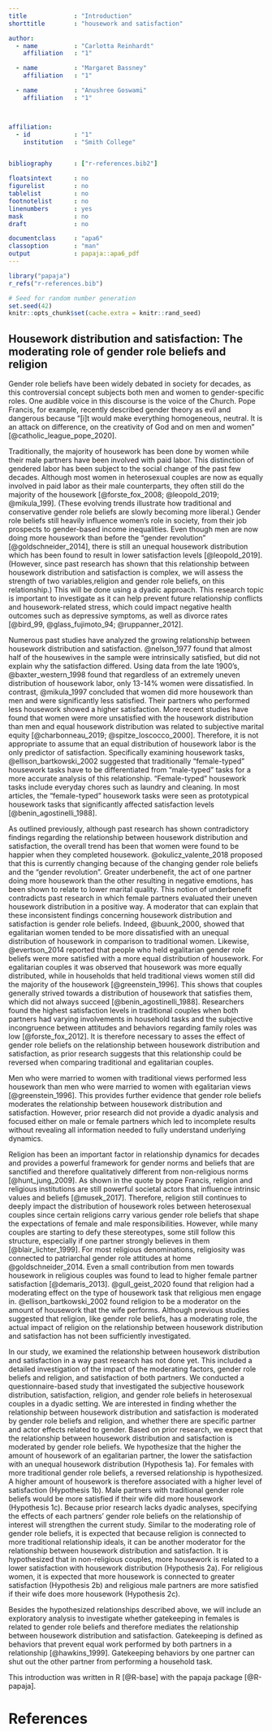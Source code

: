 ```yaml
---
title             : "Introduction"
shorttitle        : "housework and satisfaction"

author: 
  - name          : "Carlotta Reinhardt"
    affiliation   : "1"

  - name          : "Margaret Bassney"
    affiliation   : "1"

  - name          : "Anushree Goswami"
    affiliation   : "1"



affiliation:
  - id            : "1"
    institution   : "Smith College"


bibliography      : ["r-references.bib2"]

floatsintext      : no
figurelist        : no
tablelist         : no
footnotelist      : no
linenumbers       : yes
mask              : no
draft             : no

documentclass     : "apa6"
classoption       : "man"
output            : papaja::apa6_pdf
---
```


```r
library("papaja")
r_refs("r-references.bib")
```

```r
# Seed for random number generation
set.seed(42)
knitr::opts_chunk$set(cache.extra = knitr::rand_seed)
```

## Housework distribution and satisfaction: The moderating role of gender role beliefs and religion

Gender role beliefs have been widely debated in society for decades, as this controversial concept subjects both men and women to gender-specific roles. One audible voice in this discourse is the voice of the Church. Pope Francis, for example, recently described gender theory as evil and dangerous because “[i]t would make everything homogeneous, neutral. It is an attack on difference, on the creativity of God and on men and women” [@catholic_league_pope_2020]. 

Traditionally, the majority of housework has been done by women while their male partners have been involved with paid labor. This distinction of gendered labor has been subject to the social change of the past few decades. Although most women in heterosexual couples are now as equally involved in paid labor as their male counterparts, they often still do the majority of the housework [@forste_fox_2008; @leopold_2019; @mikula_199]. 
(These evolving trends illustrate how traditional and conservative gender role beliefs are slowly becoming more liberal.)
Gender role beliefs still heavily influence women's role in society, from their job prospects to gender-based income inequalities. Even though men are now doing more housework than before the “gender revolution” [@goldschneider_2014], there is still an unequal housework distribution which has been found to result in lower satisfaction levels [@leopold_2019]. 
(However, since past research has shown that this relationship between housework distribution and satisfaction is complex, we will assess the strength of two variables,religion and gender role beliefs, on this relationship.) 
This will be done using a dyadic approach. This research topic is important to investigate as it can help prevent future relationship conflicts and housework-related stress, which could impact negative health outcomes such as depressive symptoms, as well as divorce rates [@bird_99, @glass_fujimoto_94; @ruppanner_2012].


Numerous past studies have analyzed the growing relationship between housework distribution and satisfaction. @nelson_1977 found that almost half of the housewives in the sample were intrinsically satisfied, but did not explain why the satisfaction differed. Using data from the late 1900's, @baxter_western_1998 found that regardless of an extremely uneven distribution of housework labor, only 13-14% women were dissatisfied. In contrast, @mikula_1997 concluded that women did more housework than men and were significantly less satisfied. Their partners who performed less housework showed a higher satisfaction. More recent studies have found that women were more unsatisfied with the housework distribution than men and equal housework distribution was related to subjective marital equity [@charbonneau_2019; @spitze_loscocco_2000]. Therefore, it is not appropriate to assume that an equal distribution of housework labor is the only predictor of satisfaction. Specifically examining housework tasks, @ellison_bartkowski_2002 suggested that traditionally “female-typed” housework tasks have to be differentiated from “male-typed” tasks for a more accurate analysis of this relationship. “Female-typed” housework tasks include everyday chores such as laundry and cleaning. In most articles, the “female-typed” housework tasks were seen as prototypical housework tasks that significantly affected satisfaction levels [@benin_agostinelli_1988].


As outlined previously, although past research has shown contradictory findings regarding the relationship between housework distribution and satisfaction, the overall trend has been that women were found to be happier when they completed housework. @okulicz_valente_2018 proposed that this is currently changing because of the changing gender role beliefs and the “gender revolution”. Greater underbenefit, the act of one partner doing more housework than the other resulting in negative emotions, has been shown to relate to lower marital quality. This notion of underbenefit contradicts past research in which female partners evaluated their uneven housework distribution in a positive way. A moderator that can explain that these inconsistent findings concerning housework distribution and satisfaction is gender role beliefs. Indeed, @buunk_2000, showed that egalitarian women tended to be more dissatisfied with an unequal distribution of housework in comparison to traditional women. Likewise, @evertson_2014 reported that people who held egalitarian gender role beliefs were more satisfied with a more equal distribution of housework. For egalitarian couples it was observed that housework was more equally distributed, while in households that held traditional views women still did the majority of the housework [@greenstein_1996]. This shows that couples generally strived towards a distribution of housework that satisfies them, which did not always succeed [@benin_agostinelli_1988]. Researchers found the highest satisfaction levels in traditional couples when both partners had varying involvements in household tasks and the subjective incongruence between attitudes and behaviors regarding family roles was low [@forste_fox_2012]. It is therefore necessary to asses the effect of gender role beliefs on the relationship between housework distribution and satisfaction, as prior research suggests that this relationship could be reversed when comparing traditional and egalitarian couples.  

Men who were married to women with traditional views performed less housework than men who were married to women with egalitarian views [@greenstein_1996]. This provides further evidence that gender role beliefs moderates the relationship between housework distribution and satisfaction. However, prior research did not provide a dyadic analysis and focused either on male or female partners which led to incomplete results without revealing all information needed to fully understand underlying dynamics. 


Religion has been an important factor in relationship dynamics for decades and provides a powerful framework for gender norms and beliefs that are sanctified and therefore qualitatively different from non-religious norms [@hunt_jung_2009]. As shown in the quote by pope Francis, religion and religious institutions are still powerful societal actors that influence intrinsic values and beliefs [@musek_2017]. Therefore, religion still continues to deeply impact the distribution of housework roles between heterosexual couples since certain religions carry various gender role beliefs that shape the expectations of female and male responsibilities. However, while many couples are starting to defy these stereotypes, some still follow this structure, especially if one partner strongly believes in them [@blair_lichter_1999].
For most religious denominations, religiosity was connected to patriarchal gender role attitudes at home @goldschneider_2014. Even a small contribution from men towards housework in religious couples was found to lead to higher female partner satisfaction [@demaris_2013]. 
@gull_geist_2020 found that religion had a moderating effect on the type of housework task that religious men engage in. @ellison_bartkowski_2002 found religion to be a moderator on the amount of housework that the wife performs. Although previous studies suggested that religion, like gender role beliefs, has a moderating role, the actual impact of religion on the relationship between housework distribution and satisfaction has not been sufficiently investigated. 


In our study, we examined the relationship between housework distribution and satisfaction in a way past research has not done yet. This included a detailed investigation of the impact of the moderating factors, gender role beliefs and religion, and satisfaction of both partners. We conducted a questionnaire-based study that investigated the subjective housework distribution, satisfaction, religion, and gender role beliefs in heterosexual couples in a dyadic setting. We are interested in finding whether the relationship between housework distribution and satisfaction is moderated by gender role beliefs and religion, and whether there are specific partner and actor effects related to gender. Based on prior research, we expect that the relationship between housework distribution and satisfaction is moderated by gender role beliefs. We hypothesize that the higher the amount of housework of an egalitarian partner, the lower the satisfaction with an unequal housework distribution (Hypothesis 1a). For females with more traditional gender role beliefs, a reversed relationship is hypothesized. A higher amount of housework is therefore associated with a higher level of satisfaction (Hypothesis 1b). Male partners with traditional gender role beliefs would be more satisfied if their wife did more housework (Hypothesis 1c). Because prior research lacks dyadic analyses, specifying the effects of each partners’ gender role beliefs on the relationship of interest will strengthen the current study. Similar to the moderating role of gender role beliefs, it is expected that because religion is connected to more traditional relationship ideals, it can be another moderator for the relationship between housework distribution and satisfaction. It is hypothesized that in non-religious couples, more housework is related to a lower satisfaction with housework distribution (Hypothesis 2a). For religious women, it is expected that more housework is connected to greater satisfaction (Hypothesis 2b) and religious male partners are more satisfied if their wife does more housework (Hypothesis 2c). 

Besides the hypothesized relationships described above, we will include an exploratory analysis to investigate whether gatekeeping in females is related to gender role beliefs and therefore mediates the relationship between housework distribution and satisfaction. Gatekeeping is defined as behaviors that prevent equal work performed by both partners in a relationship [@hawkins_1999]. Gatekeeping behaviors by one partner can shut out the other partner from performing a household task. 

This introduction was written in R [@R-base] with the papaja package [@R-papaja].


\newpage

# References

::: {#refs custom-style="Bibliography"}
:::
